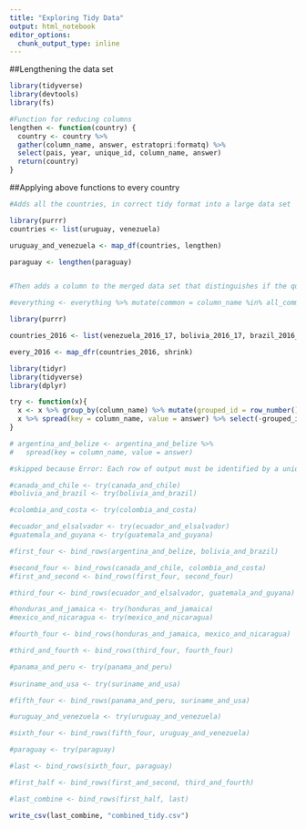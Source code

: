 ```yaml
---
title: "Exploring Tidy Data"
output: html_notebook
editor_options: 
  chunk_output_type: inline
---
```





##Lengthening the data set
```r
library(tidyverse)
library(devtools)
library(fs)

#Function for reducing columns
lengthen <- function(country) {
  country <- country %>%
  gather(column_name, answer, estratopri:formatq) %>%
  select(pais, year, unique_id, column_name, answer)
  return(country)
}


```

##Applying above functions to every country
```r
#Adds all the countries, in correct tidy format into a large data set

library(purrr)
countries <- list(uruguay, venezuela)

uruguay_and_venezuela <- map_df(countries, lengthen)

paraguay <- lengthen(paraguay)


#Then adds a column to the merged data set that distinguishes if the question is universal or not

#everything <- everything %>% mutate(common = column_name %in% all_common_col)


```

```r
library(purrr)

countries_2016 <- list(venezuela_2016_17, bolivia_2016_17, brazil_2016_17, canada_2016_17, chile_2016_17, colombia_2016_17,costa_2016_17, ecuador_2016_17, elsalvador_2016_17, guatemala_2016_17, guyana_2016_17, honduras_2016_17, jamaica_2016_17, mexico_2016_17, nicaragua_2016_17, panama_2016_17, paraguay_2016_17, peru_2016_17, usa_2016_17, uruguay_2016_17)

every_2016 <- map_dfr(countries_2016, shrink)

```

```r
library(tidyr)
library(tidyverse)
library(dplyr)

try <- function(x){
  x <- x %>% group_by(column_name) %>% mutate(grouped_id = row_number())
  x %>% spread(key = column_name, value = answer) %>% select(-grouped_id)
}

# argentina_and_belize <- argentina_and_belize %>%
#   spread(key = column_name, value = answer)

#skipped because Error: Each row of output must be identified by a unique combination of keys

#canada_and_chile <- try(canada_and_chile)
#bolivia_and_brazil <- try(bolivia_and_brazil)

#colombia_and_costa <- try(colombia_and_costa)

#ecuador_and_elsalvador <- try(ecuador_and_elsalvador)
#guatemala_and_guyana <- try(guatemala_and_guyana)

#first_four <- bind_rows(argentina_and_belize, bolivia_and_brazil)

#second_four <- bind_rows(canada_and_chile, colombia_and_costa)
#first_and_second <- bind_rows(first_four, second_four)

#third_four <- bind_rows(ecuador_and_elsalvador, guatemala_and_guyana)

#honduras_and_jamaica <- try(honduras_and_jamaica)
#mexico_and_nicaragua <- try(mexico_and_nicaragua)

#fourth_four <- bind_rows(honduras_and_jamaica, mexico_and_nicaragua)

#third_and_fourth <- bind_rows(third_four, fourth_four)

#panama_and_peru <- try(panama_and_peru)
 
#suriname_and_usa <- try(suriname_and_usa)

#fifth_four <- bind_rows(panama_and_peru, suriname_and_usa)

#uruguay_and_venezuela <- try(uruguay_and_venezuela)

#sixth_four <- bind_rows(fifth_four, uruguay_and_venezuela)

#paraguay <- try(paraguay)

#last <- bind_rows(sixth_four, paraguay)

#first_half <- bind_rows(first_and_second, third_and_fourth)

#last_combine <- bind_rows(first_half, last)

write_csv(last_combine, "combined_tidy.csv")



```



